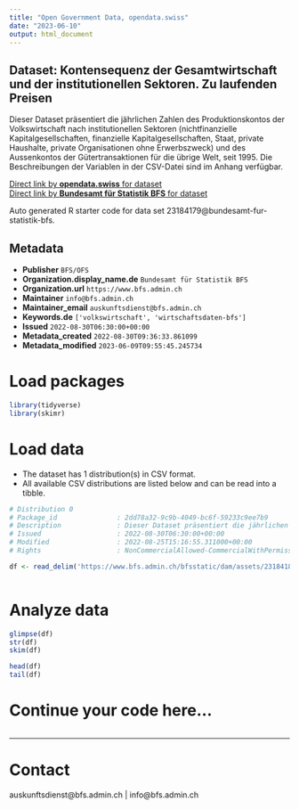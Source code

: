 ```yaml
---
title: "Open Government Data, opendata.swiss"
date: "2023-06-10"
output: html_document
---
```


## Dataset: Kontensequenz der Gesamtwirtschaft und der institutionellen Sektoren. Zu laufenden Preisen

Dieser Dataset präsentiert die jährlichen Zahlen des Produktionskontos der Volkswirtschaft nach institutionellen Sektoren (nichtfinanzielle Kapitalgesellschaften, finanzielle Kapitalgesellschaften, Staat, private Haushalte, private Organisationen ohne Erwerbszweck) und des Aussenkontos der Gütertransaktionen für die übrige Welt, seit 1995. Die Beschreibungen der Variablen in der CSV-Datei sind im Anhang verfügbar.

[Direct link by **opendata.swiss** for dataset](https://opendata.swiss/de/dataset/kontensequenz-der-gesamtwirtschaft-und-der-institutionellen-sektoren-zu-laufenden-preisen6)<br>
[Direct link by **Bundesamt für Statistik BFS** for dataset](https://www.bfs.admin.ch/asset/de/ts-x-04.02.02.01)

Auto generated R starter code for data set 23184179@bundesamt-fur-statistik-bfs.

## Metadata

- **Publisher** `BFS/OFS`
- **Organization.display_name.de** `Bundesamt für Statistik BFS`
- **Organization.url** `https://www.bfs.admin.ch`
- **Maintainer** `info@bfs.admin.ch`
- **Maintainer_email** `auskunftsdienst@bfs.admin.ch`
- **Keywords.de** `['volkswirtschaft', 'wirtschaftsdaten-bfs']`
- **Issued** `2022-08-30T06:30:00+00:00`
- **Metadata_created** `2022-08-30T09:36:33.861099`
- **Metadata_modified** `2023-06-09T09:55:45.245734`


# Load packages

```r

library(tidyverse)
library(skimr)

```

# Load data

-   The dataset has 1 distribution(s) in CSV format.
-   All available CSV distributions are listed below and can be read into a tibble.

```r

# Distribution 0
# Package_id               : 2dd78a32-9c9b-4049-bc6f-59233c9ee7b9
# Description              : Dieser Dataset präsentiert die jährlichen Zahlen des Produktionskontos der Volkswirtschaft nach institutionellen Sektoren (nichtfinanzielle Kapitalgesellschaften, finanzielle Kapitalgesellschaften, Staat, private Haushalte, private Organisationen ohne Erwerbszweck) und des Aussenkontos der Gütertransaktionen für die übrige Welt, seit 1995. Die Beschreibungen der Variablen in der CSV-Datei sind im Anhang verfügbar.
# Issued                   : 2022-08-30T06:30:00+00:00
# Modified                 : 2022-08-25T15:16:55.311000+00:00
# Rights                   : NonCommercialAllowed-CommercialWithPermission-ReferenceRequired

df <- read_delim('https://www.bfs.admin.ch/bfsstatic/dam/assets/23184184/master')



```

# Analyze data

```r

glimpse(df)
str(df)
skim(df)

head(df)
tail(df)

```

# Continue your code here...

```r

```

------------------------------------------------------------------------

# Contact

auskunftsdienst@bfs.admin.ch | info@bfs.admin.ch

